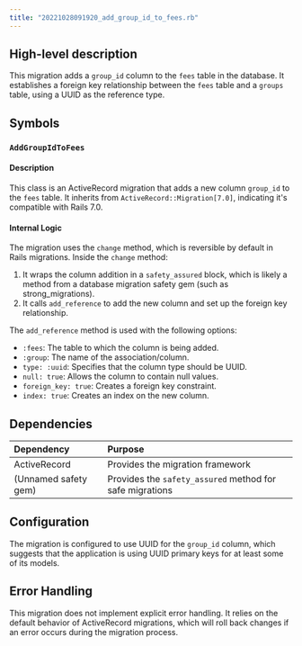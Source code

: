 ```yaml
---
title: "20221028091920_add_group_id_to_fees.rb"
---
```


## High-level description
This migration adds a `group_id` column to the `fees` table in the database. It establishes a foreign key relationship between the `fees` table and a `groups` table, using a UUID as the reference type.

## Symbols

### `AddGroupIdToFees`
#### Description
This class is an ActiveRecord migration that adds a new column `group_id` to the `fees` table. It inherits from `ActiveRecord::Migration[7.0]`, indicating it's compatible with Rails 7.0.

#### Internal Logic
The migration uses the `change` method, which is reversible by default in Rails migrations. Inside the `change` method:

1. It wraps the column addition in a `safety_assured` block, which is likely a method from a database migration safety gem (such as strong_migrations).
2. It calls `add_reference` to add the new column and set up the foreign key relationship.

The `add_reference` method is used with the following options:
- `:fees`: The table to which the column is being added.
- `:group`: The name of the association/column.
- `type: :uuid`: Specifies that the column type should be UUID.
- `null: true`: Allows the column to contain null values.
- `foreign_key: true`: Creates a foreign key constraint.
- `index: true`: Creates an index on the new column.

## Dependencies
| Dependency | Purpose |
|:-----------|:--------|
| ActiveRecord | Provides the migration framework |
| (Unnamed safety gem) | Provides the `safety_assured` method for safe migrations |

## Configuration
The migration is configured to use UUID for the `group_id` column, which suggests that the application is using UUID primary keys for at least some of its models.

## Error Handling
This migration does not implement explicit error handling. It relies on the default behavior of ActiveRecord migrations, which will roll back changes if an error occurs during the migration process.